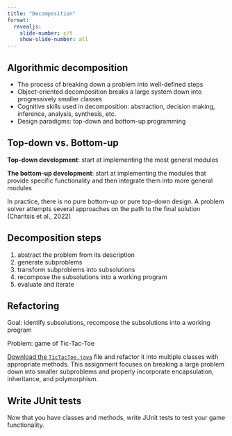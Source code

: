 ```yaml
---
title: "Decomposition"
format:
  revealjs:
    slide-number: c/t
    show-slide-number: all
---
```


## Algorithmic decomposition 

* The process of breaking down a problem into well-defined steps
* Object-oriented decomposition breaks a large system down into progressively smaller classes 
* Cognitive skills used in decomposition: abstraction, decision making, inference, analysis, synthesis, etc.
* Design paradigms: top-down and bottom-up programming

## Top-down vs. Bottom-up

**Top-down development**: start at implementing the most general modules 

**The bottom-up development**: start at implementing the modules that provide specific functionality and then integrate them into more general modules

In practice, there is no pure bottom-up or pure top-down design. A problem solver attempts several approaches on the path to the final solution (Charitsis et al., 2022)

## Decomposition steps

1) abstract the problem from its description
2) generate subproblems
3) transform subproblems into subsolutions
4) recompose the subsolutions into a working program
5) evaluate and iterate

## Refactoring

Goal: identify subsolutions, recompose the subsolutions into a working program

Problem: game of Tic-Tac-Toe

[Download the `TicTacToe.java`](files/TicTacToe.java) file and refactor it into multiple classes with appropriate methods. This assignment focuses on breaking a large problem down into smaller subproblems and properly incorporate encapsulation, inheritance, and polymorphism. 

## Write JUnit tests

Now that you have classes and methods, write JUnit tests to test
your game functionality.
